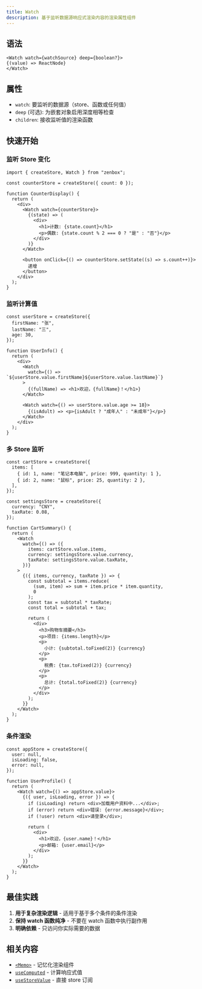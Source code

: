 ```yaml
---
title: Watch
description: 基于监听数据源响应式渲染内容的渲染属性组件
---
```


## 语法

```tsx
<Watch watch={watchSource} deep={boolean?}>
{(value) => ReactNode}
</Watch>
```

## 属性

- `watch`: 要监听的数据源（store、函数或任何值）
- `deep` (可选): 为嵌套对象启用深度相等检查
- `children`: 接收监听值的渲染函数

## 快速开始

### 监听 Store 变化

```tsx
import { createStore, Watch } from "zenbox";

const counterStore = createStore({ count: 0 });

function CounterDisplay() {
  return (
    <div>
      <Watch watch={counterStore}>
        {(state) => (
          <div>
            <h1>计数: {state.count}</h1>
            <p>偶数: {state.count % 2 === 0 ? "是" : "否"}</p>
          </div>
        )}
      </Watch>

      <button onClick={() => counterStore.setState((s) => s.count++)}>
        递增
      </button>
    </div>
  );
}
```

### 监听计算值

```tsx
const userStore = createStore({
  firstName: "张",
  lastName: "三",
  age: 30,
});

function UserInfo() {
  return (
    <div>
      <Watch
        watch={() => `${userStore.value.firstName}${userStore.value.lastName}`}
      >
        {(fullName) => <h1>欢迎，{fullName}！</h1>}
      </Watch>

      <Watch watch={() => userStore.value.age >= 18}>
        {(isAdult) => <p>{isAdult ? "成年人" : "未成年"}</p>}
      </Watch>
    </div>
  );
}
```

### 多 Store 监听

```tsx
const cartStore = createStore({
  items: [
    { id: 1, name: "笔记本电脑", price: 999, quantity: 1 },
    { id: 2, name: "鼠标", price: 25, quantity: 2 },
  ],
});

const settingsStore = createStore({
  currency: "CNY",
  taxRate: 0.08,
});

function CartSummary() {
  return (
    <Watch
      watch={() => ({
        items: cartStore.value.items,
        currency: settingsStore.value.currency,
        taxRate: settingsStore.value.taxRate,
      })}
    >
      {({ items, currency, taxRate }) => {
        const subtotal = items.reduce(
          (sum, item) => sum + item.price * item.quantity,
          0
        );
        const tax = subtotal * taxRate;
        const total = subtotal + tax;

        return (
          <div>
            <h3>购物车摘要</h3>
            <p>项目: {items.length}</p>
            <p>
              小计: {subtotal.toFixed(2)} {currency}
            </p>
            <p>
              税费: {tax.toFixed(2)} {currency}
            </p>
            <p>
              总计: {total.toFixed(2)} {currency}
            </p>
          </div>
        );
      }}
    </Watch>
  );
}
```

### 条件渲染

```tsx
const appStore = createStore({
  user: null,
  isLoading: false,
  error: null,
});

function UserProfile() {
  return (
    <Watch watch={() => appStore.value}>
      {({ user, isLoading, error }) => {
        if (isLoading) return <div>加载用户资料中...</div>;
        if (error) return <div>错误: {error.message}</div>;
        if (!user) return <div>请登录</div>;

        return (
          <div>
            <h1>欢迎，{user.name}！</h1>
            <p>邮箱: {user.email}</p>
          </div>
        );
      }}
    </Watch>
  );
}
```

## 最佳实践

1. **用于复杂渲染逻辑** - 适用于基于多个条件的条件渲染
2. **保持 watch 函数纯净** - 不要在 watch 函数中执行副作用
3. **明确依赖** - 只访问你实际需要的数据

## 相关内容

- [`<Memo>`](./Memo) - 记忆化渲染组件
- [`useComputed`](../hooks/useComputed) - 计算响应式值
- [`useStoreValue`](../hooks/useStoreValue) - 直接 store 订阅
